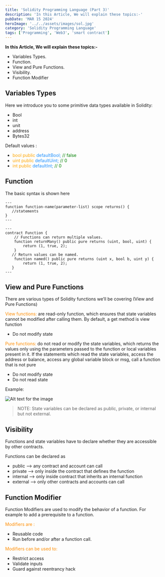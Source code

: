 ```yaml
---
title: 'Solidity Programming Language (Part 3)'
description: 'In this Article, We will explain these topics:-'
pubDate: 'MAR 15 2024'
heroImage: '../../assets/images/sol.jpg'
category: 'Solidity Programming Language'
tags: ['Programming', 'Web3', 'smart contract']
---
```


**In this Article, We will explain these topics:-**

- Variables Types.
- Function.
- View and Pure Functions.
- Visibility.
- Function Modifier

## Variables Types
  
Here we introduce you to some primitive data types available in Solidity:

- Bool
- int
- unit
- address
- Bytes32

Default values :

- <span style="color:Orange;"> bool public </span> <span style="color:DodgerBlue;"> defaultBool; </span>  <span style="color:green;">// false  </span>
- <span style="color:Orange;"> uint public </span> <span style="color:DodgerBlue;">defaultUint; </span> <span style="color:green;"> // 0 </span>
- <span style="color:Orange;"> int public </span> <span style="color:DodgerBlue;">defaultInt;</span>  <span style="color:green;">// 0 </span>


## Function

The basic syntax is shown here

```astro
---
function function-name(parameter-list) scope returns() {
   //statements
}
---

```

```astro
---
contract Function {
    // Functions can return multiple values.
    function returnMany() public pure returns (uint, bool, uint) {
        return (1, true, 2);
    }
   // Return values can be named.
    function named() public pure returns (uint x, bool b, uint y) {
        return (1, true, 2);
   }
---
```
## View and Pure Functions
There are various types of Solidity functions we’ll be covering (View and Pure Functions)

<span style="color:DarkOrange;"> View functions: </span> are read-only function, which ensures that state variables cannot be modified after calling them. By default, a get method is view function
- Do not modify state

<span style="color:DarkOrange;"> Pure functions: </span>  do not read or modify the state variables, which returns the values only using the parameters passed to the function or local variables present in it. If the statements which read the state variables, access the address or balance, access any global variable block or msg, call a function that is not pure
- Do not modify state
- Do not read state

Example:

![Alt text for the image](../../assets/images/pureVSview-fun.png)

> NOTE: State variables can be declared as public, private, or internal but not external.

## Visibility

Functions and state variables have to declare whether they are accessible by other contracts.

Functions can be declared as
- public –> any contract and account can call
- private –> only inside the contract that defines the function
- internal –> only inside contract that inherits an internal function
- external –> only other contracts and accounts can call


## Function Modifier

Function Modifiers are used to modify the behavior of a function. For example to add a prerequisite to a function.

<span style="color:DarkOrange;"> Modifiers are : </span>
- Reusable code
- Run before and/or after a function call.

<span style="color:DarkOrange;"> Modifiers can be used to: </span>
- Restrict access
- Validate inputs
- Guard against reentrancy hack
